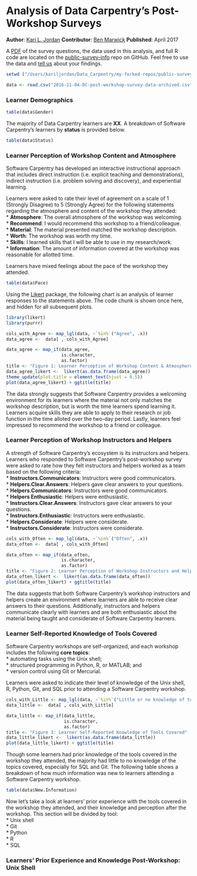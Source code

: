 # Analysis of Data Carpentry's Post-Workshop Surveys
__Author__: [Kari L. Jordan](https://github.com/kariljordan)
__Contributor__: [Ben Marwick](https://github.com/benmarwick)
__Published__: April 2017


A [PDF](https://github.com/kariljordan/public-survey-info/blob/master/documents/surveys/2016-10-21-DC-postworkshop-survey.pdf) of the survey questions, the data used in this analysis, and full R code are located on the [public-survey-info](https://github.com/carpentries/public-survey-info) repo on GitHub. Feel free to use the data and [tell us](mailto: kariljordan@carpentries.org) about your findings.

```r
setwd ("/Users/kariljordan/Data_Carpentry/my-forked-repos/public-survey-info/documents/reports/Data-Carpentry-Reports")

data <- read.csv("2016-11-04-DC-post-workshop-survey-data-archived.csv", na.strings = "")
```
### Learner Demographics

```r
table(data$Gender)
```

The majority of Data Carpentry learners are __XX__. A breakdown of Software Carpentry's learners by __status__ is provided below.
```r
table(data$Status)
```

### Learner Perception of Workshop Content and Atmosphere
Software Carpentry has developed an interactive instructional approach that includes direct instruction (i.e. explicit teaching and demonstrations), indirect instruction (i.e. problem solving and discovery), and experiential learning.

Learners were asked to rate their level of agreement on a scale of 1 (Strongly Disagree) to 5 (Strongly Agree) for the following statements regarding the atmosphere and content of the workshop they attended:  
* __Atmosphere__: The overall atmosphere of the workshop was welcoming.     
* __Recommend__: I would recommend this workshop to a friend/colleague.     
* __Material__: The material presented matched the workshop description.     
* __Worth__: The workshop was worth my time.     
* __Skills__: I learned skills that I will be able to use in my research/work.     
* __Information__: The amount of information covered at the workshop was reasonable for allotted time.   

Learners have mixed feelings about the pace of the workshop they attended.
```r
table(data$Pace)
```

Using the [Likert](http://jason.bryer.org/likert/) package, the following chart is an analysis of learner responses to the statements above. The code chunk is shown once here, and hidden for all subsequent plots.
```r
library(likert)
library(purrr)
```
```r
cols_with_Agree <- map_lgl(data, ~`%in%`("Agree", .x))
data_agree <-  data[ , cols_with_Agree]

data_agree <- map_if(data_agree, 
                     is.character, 
                     as.factor)
title <- "Figure 1: Learner Perception of Workshop Content & Atmosphere"
data_agree_likert <-  likert(as.data.frame(data_agree))
theme_update(plot.title = element_text(hjust = 0.5))
plot(data_agree_likert) + ggtitle(title)
```

The data strongly suggests that Software Carpentry provides a welcoming environment for its learners where the material not only matches the workshop description, but is worth the time learners spend learning it. Learners acquire skills they are able to apply to their research or job function in the time alloted over the two-day period. Lastly, learners feel impressed to recommend the workshop to a friend or colleague.

### Learner Perception of Workshop Instructors and Helpers
A strength of Software Carpentry's ecosystem is its instructors and helpers. Learners who responded to Software Carpentry's post-workshop survey were asked to rate how they felt instructors and helpers worked as a team based on the following criteria:  
* __Instructors.Communicators__: Instructors were good communicators.    
* __Helpers.Clear.Answers__: Helpers gave clear answers to your questions.    
* __Helpers.Communicators__: Instructors were good communicators.    
* __Helpers Enthusiastic__: Helpers were enthusiastic.    
* __Instructors.Clear.Answers__: Instructors gave clear answers to your questions.    
* __Instructors.Enthusiastic__: Instructors were enthusiastic.    
* __Helpers.Considerate__: Helpers were considerate.  
* __Instructors.Considerate__: Instructors were considerate.
  
```r
cols_with_Often <- map_lgl(data, ~`%in%`("Often", .x))
data_often <-  data[ , cols_with_Often]

data_often <- map_if(data_often, 
                     is.character, 
                     as.factor)
title <- "Figure 2: Learner Perception of Workshop Instructors and Helpers"
data_often_likert <-  likert(as.data.frame(data_often))
plot(data_often_likert) + ggtitle(title)
```

The data suggests that both Software Carpentry's workshop instructors and helpers create an environment where learners are able to receive clear answers to their questions. Additionally, instructors and helpers communicate clearly with learners and are both enthusiastic about the material being taught and considerate of Software Carpentry learners.

### Learner Self-Reported Knowledge of Tools Covered
Software Carpentry workshops are self-organized, and each workshop includes the following __core topics__:  
* automating tasks using the Unix shell;  
* structured programming in Python, R, or MATLAB; and  
* version control using Git or Mercurial.  

Learners were asked to indicate their level of knowledge of the Unix shell, R, Python, Git, and SQL prior to attending a Software Carpentry workshop.

```r
cols_with_Little <- map_lgl(data, ~`%in%`("Little or no knowledge of topic", .x))
data_little <-  data[ , cols_with_Little]

data_little <- map_if(data_little, 
                      is.character, 
                      as.factor)
title <- "Figure 3: Learner Self-Reported Knowledge of Tools Covered"
data_little_likert <-  likert(as.data.frame(data_little))
plot(data_little_likert) + ggtitle(title)
```

Though some learners had prior knowledge of the tools covered in the workshop they attended, the majority had little to no knowledge of the topics covered, especially for SQL and Git. The following table shows a breakdown of how much information was new to learners attending a Software Carpentry workshop.

```r
table(data$New.Information)
```

Now let's take a look at learners' prior experience with the tools covered in the workshop they attended, and their knowledge and perception after the workshop. This section will be divided by tool:  
* Unix shell  
* Git  
* Python  
* R  
* SQL  

### Learners' Prior Experience and Knowledge Post-Workshop: Unix Shell 
